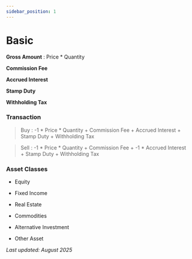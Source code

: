 ```yaml
---
sidebar_position: 1
---
```


# Basic

**Gross Amount** : Price \* Quantity

**Commission Fee**

**Accrued Interest**

**Stamp Duty**

**Withholding Tax**

### Transaction

> Buy : -1 \* Price \* Quantity + Commission Fee + Accrued Interest + Stamp Duty \+ Withholding Tax

> Sell : -1 \* Price \* Quantity + Commission Fee + -1 \* Accrued Interest + Stamp Duty + Withholding Tax

### Asset Classes

- Equity

- Fixed Income

- Real Estate

- Commodities

- Alternative Investment

- Other Asset

_Last updated: August 2025_
